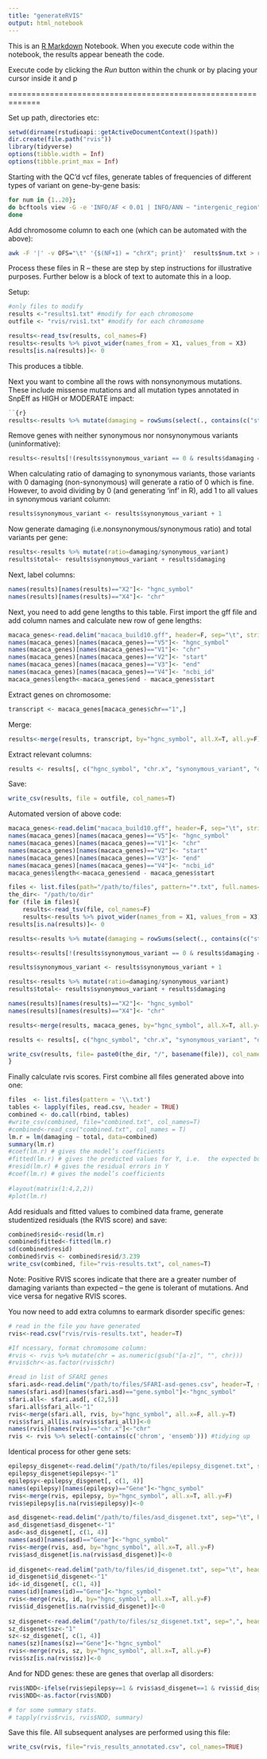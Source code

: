 ```yaml
---
title: "generateRVIS"
output: html_notebook
---
```


This is an [R Markdown](http://rmarkdown.rstudio.com) Notebook. When you execute code within the notebook, the results appear beneath the code. 

Execute code by clicking the *Run* button within the chunk or by placing your cursor inside it and p

=============================================================

Set up path, directories etc:

```r
setwd(dirname(rstudioapi::getActiveDocumentContext()$path))
dir.create(file.path("rvis"))
library(tidyverse)
options(tibble.width = Inf) 
options(tibble.print_max = Inf) 
```

Starting with the QC'd vcf files, generate tables of frequencies of different types of variant on gene-by-gene basis: 

```zsh
for num in {1..20}; 
do bcftools view -G -e 'INFO/AF < 0.01 | INFO/ANN ~ "intergenic_region" ' -Ov chr$chr.vcf.gz | grep -v '^#' | awk -F '|' 'BEGIN{SUBSEP=OFS=FS} {a[$2, $4]++}END {for (i in a) print i, a[i]}' > results$num.txt;
done
```

Add chromosome column to each one (which can be automated with the above):

```zsh
awk -F '|' -v OFS="\t" '{$(NF+1) = "chrX"; print}'  results$num.txt > results$num.txt 
```

Process these files in R -- these are step by step instructions for illustrative purposes. Further below is a block of text to automate this in a loop.

Setup:

```r
#only files to modify
results <-"results1.txt" #modify for each chromosome
outfile <- "rvis/rvis1.txt" #modify for each chromosome
```


```r
results<-read_tsv(results, col_names=F)
results<-results %>% pivot_wider(names_from = X1, values_from = X3)
results[is.na(results)]<- 0
```

This produces a tibble.


Next you want to combine all the rows with nonsynonymous mutations. These include missense mutations and all mutation types annotated in SnpEff as HIGH or MODERATE impact:

```r
``{r}
results<-results %>% mutate(damaging = rowSums(select(., contains(c("stop_lost", "stop_gained", "splice_acceptor", "splice_donor", "missense", "frameshift", "start_lost", "start_gained", "missense", "splice_region", "disruptive_inframe", "coding_sequence", "conservative_inframe")))))
```

Remove genes with neither synonymous nor nonsynonymous variants (uninformative):

```r
results<-results[!(results$synonymous_variant == 0 & results$damaging == 0), ]
```

When calculating ratio of damaging to synonymous variants, those variants with 0 damaging (non-synonymous) will generate a ratio of 0 which is fine. However, to avoid dividing by 0 (and generating 'inf' in R), add 1 to all values in synonymous variant column:

```r
results$synonymous_variant <- results$synonymous_variant + 1
```

Now generate damaging (i.e.nonsynonymous/synonymous ratio) and total variants per gene:

```r
results<-results %>% mutate(ratio=damaging/synonymous_variant)
results$total<- results$synonymous_variant + results$damaging
```

Next, label columns:

```r
names(results)[names(results)=="X2"]<- "hgnc_symbol"
names(results)[names(results)=="X4"]<- "chr"
```

Next, you need to add gene lengths to this table. First import the gff file and add column names and calculate new row of gene lengths:

```r
macaca_genes<-read.delim("macaca_build10.gff", header=F, sep="\t", stringsAsFactors = F)
names(macaca_genes)[names(macaca_genes)=="V5"]<- "hgnc_symbol"
names(macaca_genes)[names(macaca_genes)=="V1"]<- "chr"
names(macaca_genes)[names(macaca_genes)=="V2"]<- "start"
names(macaca_genes)[names(macaca_genes)=="V3"]<- "end"
names(macaca_genes)[names(macaca_genes)=="V4"]<- "ncbi_id"
macaca_genes$length<-macaca_genes$end - macaca_genes$start
```

Extract genes on chromosome:

```r
transcript <- macaca_genes[macaca_genes$chr=="1",] 
```

Merge:

```r
results<-merge(results, transcript, by="hgnc_symbol", all.X=T, all.y=F)
```

Extract relevant columns:

```r
results <- results[, c("hgnc_symbol", "chr.x", "synonymous_variant", "damaging", "ratio", "total", "start", "end", "length")]
```

Save:

```r
write_csv(results, file = outfile, col_names=T)
```

Automated version of above code:

```r
macaca_genes<-read.delim("macaca_build10.gff", header=F, sep="\t", stringsAsFactors = F)
names(macaca_genes)[names(macaca_genes)=="V5"]<- "hgnc_symbol"
names(macaca_genes)[names(macaca_genes)=="V1"]<- "chr"
names(macaca_genes)[names(macaca_genes)=="V2"]<- "start"
names(macaca_genes)[names(macaca_genes)=="V3"]<- "end"
names(macaca_genes)[names(macaca_genes)=="V4"]<- "ncbi_id"
macaca_genes$length<-macaca_genes$end - macaca_genes$start

files <- list.files(path="/path/to/files", pattern="*.txt", full.names=TRUE)
the_dir<- "/path/to/dir"
for (file in files){
	results<-read_tsv(file, col_names=F)
	results<-results %>% pivot_wider(names_from = X1, values_from = X3)
results[is.na(results)]<- 0

results<-results %>% mutate(damaging = rowSums(select(., contains(c("stop_lost", "stop_gained", "splice_acceptor", "splice_donor", "missense", "frameshift", "start_lost", "start_gained", "missense", "splice_region", "disruptive_inframe", "coding_sequence", "conservative_inframe")))))

results<-results[!(results$synonymous_variant == 0 & results$damaging == 0), ]

results$synonymous_variant <- results$synonymous_variant + 1

results<-results %>% mutate(ratio=damaging/synonymous_variant)
results$total<- results$synonymous_variant + results$damaging

names(results)[names(results)=="X2"]<- "hgnc_symbol"
names(results)[names(results)=="X4"]<- "chr"

results<-merge(results, macaca_genes, by="hgnc_symbol", all.X=T, all.y=F)

results <- results[, c("hgnc_symbol", "chr.x", "synonymous_variant", "damaging", "ratio", "total", "start", "end", "length")]

write_csv(results, file= paste0(the_dir, "/", basename(file)), col_names=T)
}
```

Finally calculate rvis scores. First combine all files generated above into one:

```r
files  <- list.files(pattern = '\\.txt')
tables <- lapply(files, read.csv, header = TRUE)
combined <- do.call(rbind, tables)
#write_csv(combined, file="combined.txt", col_names=T)
#combined<-read_csv("combined.txt", col_names = T)
lm.r = lm(damaging ~ total, data=combined)
summary(lm.r)
#coef(lm.r) # gives the model’s coefficients
#fitted(lm.r) # gives the predicted values for Y, i.e.  the expected burden of missense mutations
#resid(lm.r) # gives the residual errors in Y
#coef(lm.r) # gives the model’s coefficients
  
#layout(matrix(1:4,2,2))
#plot(lm.r)

```

Add residuals and fitted values to combined data frame, generate studentized residuals (the RVIS score) and save:

```r
combined$resid<-resid(lm.r)
combined$fitted<-fitted(lm.r)
sd(combined$resid)
combined$rvis <- combined$resid/3.239
write_csv(combined, file="rvis-results.txt", col_names=T)
```


Note: Positive RVIS scores indicate that there are a greater number of damaging variants than expected -- the gene is tolerant of mutations. And vice versa for negative RVIS scores. 

You now need to add extra columns to earmark disorder specific genes:

```r
# read in the file you have generated
rvis<-read.csv("rvis/rvis-results.txt", header=T)

#If ncessary, format chromosome column:
#rvis <- rvis %>% mutate(chr = as.numeric(gsub("[a-z]", "", chr)))
#rvis$chr<-as.factor(rvis$chr)

#read in list of SFARI genes
sfari.asd<-read.delim("/path/to/files/SFARI-asd-genes.csv", header=T, sep=",", stringsAsFactors = F)
names(sfari.asd)[names(sfari.asd)=="gene.symbol"]<-"hgnc_symbol" 
sfari.all<- sfari.asd[, c(2,5)]
sfari.all$sfari_all<-"1"
rvis<-merge(sfari.all, rvis, by="hgnc_symbol", all.x=F, all.y=T)
rvis$sfari_all[is.na(rvis$sfari_all)]<-0
names(rvis)[names(rvis)=="chr.x"]<-"chr"
rvis <- rvis %>% select(-contains(c('chrom', 'ensemb'))) #tidying up
```


Identical process for other gene sets:

```r
epilepsy_disgenet<-read.delim("/path/to/files/epilepsy_disgenet.txt", sep=",", header=T, stringsAsFactors=F)
epilepsy_disgenet$epilepsy<-"1"
epilepsy<-epilepsy_disgenet[, c(1, 4)]
names(epilepsy)[names(epilepsy)=="Gene"]<-"hgnc_symbol"
rvis<-merge(rvis, epilepsy, by="hgnc_symbol", all.x=T, all.y=F)
rvis$epilepsy[is.na(rvis$epilepsy)]<-0

asd_disgenet<-read.delim("/path/to/files/asd_disgenet.txt", sep="\t", header=T, stringsAsFactors=F)
asd_disgenet$asd_disgenet<-"1"
asd<-asd_disgenet[, c(1, 4)]
names(asd)[names(asd)=="Gene"]<-"hgnc_symbol"
rvis<-merge(rvis, asd, by="hgnc_symbol", all.x=T, all.y=F)
rvis$asd_disgenet[is.na(rvis$asd_disgenet)]<-0
  
id_disgenet<-read.delim("path/to/files/id_disgenet.txt", sep="\t", header=T, stringsAsFactors=F)
id_disgenet$id_disgenet<-"1"
id<-id_disgenet[, c(1, 4)]
names(id)[names(id)=="Gene"]<-"hgnc_symbol"
rvis<-merge(rvis, id, by="hgnc_symbol", all.x=T, all.y=F)
rvis$id_disgenet[is.na(rvis$id_disgenet)]<-0
 
sz_disgenet<-read.delim("/path/to/files/sz_disgenet.txt", sep=",", header=T, stringsAsFactors=F)
sz_disgenet$sz<-"1"
sz<-sz_disgenet[, c(1, 4)]
names(sz)[names(sz)=="Gene"]<-"hgnc_symbol"
rvis<-merge(rvis, sz, by="hgnc_symbol", all.x=T, all.y=F)
rvis$sz[is.na(rvis$sz)]<-0
```

And for NDD genes: these are genes that overlap all disorders:

```r

rvis$NDD<-ifelse(rvis$epilepsy==1 & rvis$asd_disgenet==1 & rvis$id_disgenet == 1 & rvis$sz == 1, 1, 0)
rvis$NDD<-as.factor(rvis$NDD)

# for some summary stats. 
# tapply(rvis$rvis, rvis$NDD, summary) 
```


Save this file. All subsequent analyses are performed using this file:

```r
write_csv(rvis, file="rvis_results_annotated.csv", col_names=TRUE)
```

